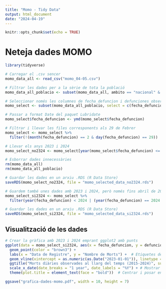 ---
title: "Momo - Tidy Data"
output: html_document
date: "2024-04-19"
---

```{r setup, include=FALSE}
knitr::opts_chunk$set(echo = TRUE)
```


# Neteja dades MOMO

```{r}
library(tidyverse)
```

```{r}
# Carregar el .csv sencer
momo_data_all <- read_csv("momo_04-05.csv")

# Filtrar les dades per a la sèrie de tota la població
momo_data_all_poblacio <- subset(momo_data_all, ambito == "nacional" & cod_sexo == "all" & cod_gedad == "all")

# Seleccionar només les columnes de fecha_defuncion i defunciones_observadas
momo_select <- subset(momo_data_all_poblacio, select = c(fecha_defuncion, defunciones_observadas))

# Passar a format Date del paquet Lubridate
momo_select$fecha_defuncion <- ymd(momo_select$fecha_defuncion)

# Filtrar i llevar les files corresponents als 29 de Febrer
momo_select <- momo_select %>% 
  filter(!(month(fecha_defuncion) == 2 & day(fecha_defuncion) == 29))

# Llevar els anys 2023 i 2024
momo_select_no2324 <- momo_select[year(momo_select$fecha_defuncion) <= 2022, ]

# Esborrar dades innecessàries
rm(momo_data_all)
rm(momo_data_all_poblacio)

# Guardar les dades en un arxiu .RDS (R Data Store)
saveRDS(momo_select_no2324, file = "momo_selected_data_no2324.rds")

# Guardem també unes dades amb 2023 i 2024, però només fins abril de 2023 (últim més complet).
momo_select_si2324 <- momo_select %>%
  filter(year(fecha_defuncion) < 2024 | (year(fecha_defuncion) == 2024 & month(fecha_defuncion) <= 4))

# Guardar les dades en un arxiu .RDS (R Data Store)
saveRDS(momo_select_si2324, file = "momo_selected_data_si2324.rds")
```

## Visualització de les dades


```{r}
# Crear la gràfica amb 2023 i 2024 emprant ggplot2 amb punts
ggplot(data = momo_select_si2324, aes(x = fecha_defuncion, y = defunciones_observadas)) +
  geom_point(color = "brown3") +
  labs(x = "Data de Registre", y = "Nombre de Morts") +  # Etiquetes dels eixos
  geom_vline(xintercept = as.numeric(as.Date("2023-01-01")), linetype = "dashed", color = "dimgrey", linewidth = 0.9) +
  ggtitle("Morts diàries observades al llarg del temps (2015-2024)", subtitle = "Font: ISCII") +  # Títol de la gràfica
  scale_x_date(date_breaks = "1 year", date_labels = "%Y") + # Mostrar cada any a l'eix x
  theme(plot.title = element_text(face = "bold"))  # Centrar i posar en negreta el títol
```


```{r}
ggsave("grafica-dades-momo.pdf", width = 10, height = 7)
```

